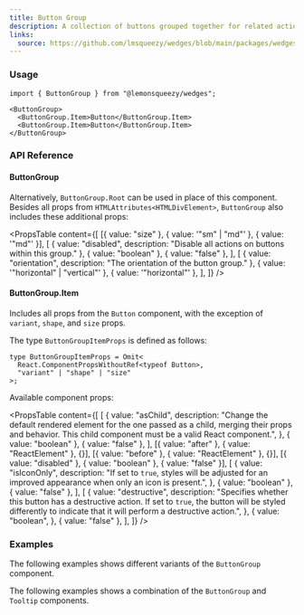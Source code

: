 ```yaml
---
title: Button Group
description: A collection of buttons grouped together for related actions enhancing UI organization.
links:
  source: https://github.com/lmsqueezy/wedges/blob/main/packages/wedges/src/components/ButtonGroup/ButtonGroup.tsx
---
```


<PreviewComponent name="button-group/preview" />

### Usage

```tsx
import { ButtonGroup } from "@lemonsqueezy/wedges";
```

```tsx showLineNumbers
<ButtonGroup>
  <ButtonGroup.Item>Button</ButtonGroup.Item>
  <ButtonGroup.Item>Button</ButtonGroup.Item>
</ButtonGroup>
```

### API Reference

#### ButtonGroup

Alternatively, `ButtonGroup.Root` can be used in place of this component. Besides all props from `HTMLAttributes<HTMLDivElement>`, `ButtonGroup` also includes these additional props:

<PropsTable
  content={[
    [{ value: "size" }, { value: '"sm" | "md"' }, { value: '"md"' }],
    [
      { value: "disabled", description: "Disable all actions on buttons within this group." },
      { value: "boolean" },
      { value: "false" },
    ],
    [
      { value: "orientation", description: "The orientation of the button group." },
      { value: '"horizontal" | "vertical"' },
      { value: '"horizontal"' },
    ],
  ]}
/>

#### ButtonGroup.Item

Includes all props from the `Button` component, with the exception of `variant`, `shape`, and `size` props.

The type `ButtonGroupItemProps` is defined as follows:

```tsx
type ButtonGroupItemProps = Omit<
  React.ComponentPropsWithoutRef<typeof Button>,
  "variant" | "shape" | "size"
>;
```

Available component props:

<PropsTable
  content={[
    [
      {
        value: "asChild",
        description:
          "Change the default rendered element for the one passed as a child, merging their props and behavior. This child component must be a valid React component.",
      },
      { value: "boolean" },
      { value: "false" },
    ],
    [{ value: "after" }, { value: "ReactElement<HTMLElement>" }, {}],
    [{ value: "before" }, { value: "ReactElement<HTMLElement>" }, {}],
    [{ value: "disabled" }, { value: "boolean" }, { value: "false" }],
    [
      {
        value: "isIconOnly",
        description:
          "If set to `true`, styles will be adjusted for an improved appearance when only an icon is present.",
      },
      { value: "boolean" },
      { value: "false" },
    ],
    [
      {
        value: "destructive",
        description:
          "Specifies whether this button has a destructive action. If set to `true`, the button will be styled differently to indicate that it will perform a destructive action.",
      },
      {
        value: "boolean",
      },
      { value: "false" },
    ],
  ]}
/>

### Examples

The following examples shows different variants of the `ButtonGroup` component.

<PreviewComponent name="button-group/example-1" />

The following examples shows a combination of the `ButtonGroup` and `Tooltip` components.

<PreviewComponent name="button-group/example-2" />
